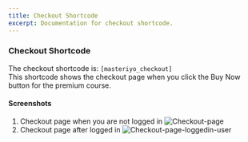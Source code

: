 ```yaml
---
title: Checkout Shortcode
excerpt: Documentation for checkout shortcode.
---
```


### Checkout Shortcode
The checkout shortcode is:  `[masteriyo_checkout]`
</br>This shortcode shows the checkout page when you click the Buy Now button for the premium course.
#### Screenshots
1. Checkout page when you are not logged in 
![Checkout-page](https://user-images.githubusercontent.com/24367265/185084932-3574b881-86bd-4ca8-9347-53b9b1427b99.png)
2. Checkout page after logged in 
![Checkout-page-loggedin-user](https://user-images.githubusercontent.com/24367265/185085089-f193ac9c-60ad-4984-a824-3b0f53fdc130.png)
